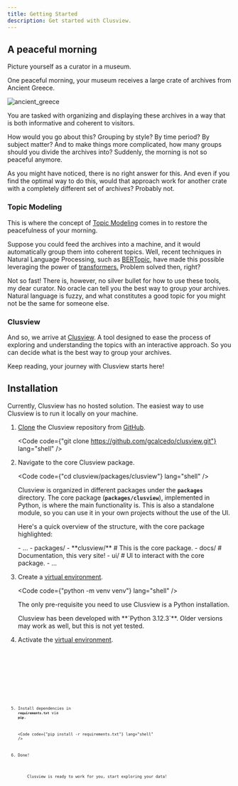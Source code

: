 ```yaml
---
title: Getting Started
description: Get started with Clusview.
---
```



## A peaceful morning
Picture yourself as a curator in a museum.

One peaceful morning, your museum receives a large crate of archives from Ancient Greece.

![ancient_greece](../../../assets/images/ancient_greece.jpg)

You are tasked with organizing and displaying these archives in a way that is both informative and coherent to visitors.

How would you go about this? Grouping by style? By time period? By subject matter? And to make things more
complicated, how many groups should you divide the archives into? Suddenly, the morning is not so peaceful anymore.

As you might have noticed, there is no right answer for this. And even if you find the optimal way to do this,
would that approach work for another crate with a completely different set of archives? Probably not.

### Topic Modeling

This is where the concept of [Topic Modeling](https://en.wikipedia.org/wiki/Topic_model) comes in to restore the peacefulness of your morning.

Suppose you could feed the archives into a machine, and it would automatically group them into coherent topics.
Well, recent techniques in Natural Language Processing,
such as [BERTopic](https://maartengr.github.io/BERTopic/index.html), have made this possible
leveraging the power of [transformers.](https://en.wikipedia.org/wiki/Transformer_(deep_learning_architecture))
Problem solved then, right?

Not so fast! There is, however, no silver bullet for how to use these tools, my dear curator.
No oracle can tell you the best way to group your archives. Natural language is fuzzy, and what constitutes a good topic
for you might not be the same for someone else.

### Clusview

And so, we arrive at [Clusview](/). A tool designed to ease the process of exploring and understanding the topics
with an interactive approach. So you can decide what is the best way to group your archives.

Keep reading, your journey with Clusview starts here!

## Installation
Currently, Clusview has no hosted solution. The easiest way to use Clusview is to run it locally on your machine.

<Steps>

1. [Clone](https://git-scm.com/docs/git-clone/) the Clusview repository from [GitHub](https://github.com/gcalcedo/clusview).

    <Code code={"git clone https://github.com/gcalcedo/clusview.git"} lang="shell" />

2. Navigate to the core Clusview package.

    <Code code={"cd clusview/packages/clusview"} lang="shell" />

    Clusview is organized in different packages under the **`packages`** directory.
    The core package (**`packages/clusview`**), implemented in Python, is where the main functionality is.
    This is also a standalone module, so you can use it in your own projects without the use of the UI.

    Here's a quick overview of the structure, with the core package highlighted:

    <FileTree>
    - ...
    - packages/
        - **clusview/** # This is the core package.
        - docs/ # Documentation, this very site!
        - ui/ # UI to interact with the core package.
    - ...
    </FileTree>

3. Create a [virtual environment](https://docs.python.org/3/library/venv.html).

    <Code code={"python -m venv venv"} lang="shell" />

    The only pre-requisite you need to use Clusview is a Python installation.

    <Aside type="caution" title="Python Version Compatibility">
        Clusview has been developed with **`Python 3.12.3`**.
        Older versions may work as well, but this is not yet tested. 
    </Aside>

4. Activate the [virtual environment](https://docs.python.org/3/library/venv.html).

    <Tabs>
    <TabItem label="Linux" icon="linux">
        <Code code={"source venv/bin/activate"} lang="shell" />
    </TabItem>
    <TabItem label="macOS" icon="apple">
        <Code code={"source venv/bin/activate"} lang="shell" />
    </TabItem>
    <TabItem label="Windows" icon="seti:windows">
        <Code code={"venv/Scripts/activate"} lang="shell" />
    </TabItem>
    </Tabs>

5. Install dependencies in **`requirements.txt`** via **`pip`**.

    <Code code={"pip install -r requirements.txt"} lang="shell" />

6. Done!

    <Aside type="tip" title="3, 2, 1... Launch!">
       Clusview is ready to work for you, start exploring your data! 
    </Aside>
</Steps>